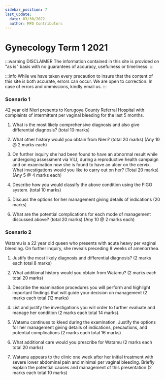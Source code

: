 ```yaml
---
sidebar_position: 7
last_update:
  date: 03/30/2022
  author: MFD Contributors
---
```


# Gynecology Term 1 2021

:::warning DISCLAIMER
The information contained in this site is provided on "as is" basis with no guarantees of accuracy, usefulness or timeliness.
:::

:::info
While we have taken every precaution to insure that the content of this site is both accurate, errors can occur. We are open to correction. In case of errors and ommissions, kindly email us.
:::

### Scenario 1

42 year old Nieri presents to Kerugoya County Referral Hospital with complaints of intermittent per vaginal bleeding for the last 5 months.

1. What is the most likely comprehensive diagnosis and also give differential diagnosis? (total 10 marks)

2. What other history would you obtain from Nieri? (total 20 marks) (Any 10 @ 2 marks each)

3. On further inquiry she had been found to have an abnormal result while undergoing assessment via VILI, during a reproductive health campaign and on examination now she is found to have an ulcer on the cervix. What investigations would you like to carry out on her? (Total 20 marks)
(Any 5 @ 4 marks each)

4. Describe how you would classify the above condition using the FIGO system. (total 10 marks)

5. Discuss the options for her management giving details of indications (20 marks)

6. What are the potential complications for each mode of management discussed above? (total 20 marks) (Any 10 @ 2 marks each)

### Scenario 2

Watamu is a 22 year old queen who presents with acute heavy per vaginal bleeding. On further inquiry, she reveals preceding 8 weeks of amenorrhea.

1. Justify the most likely diagnosis and differential diagnosis? (2 marks each total 8 marks)

2. What additional history would you obtain from Watamu? (2 marks each total 20 marks)

3. Describe the examination procedures you will perform and highlight important findings that will guide your decision on management (2 marks each total (12 marks)

4. List and justify the investigations you will order to further evaluate and manage her condition (2 marks each total 14 marks).

5. Watamu continues to kleed during the examination. Justify the options for her management giving details of indications, precautions, and potential complications (2 marks each total 16 marks)

6. What additional care would you prescribe for Watamu (2 marks each total 20 marks)

7. Watamu appears to the clinic one week after her initial treatment with severe lower abdominal pain and minimal per vaginal bleeding. Briefly explain the potential causes and management of this presentation (2 marks each total 10 marks)
